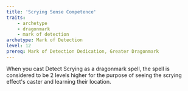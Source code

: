```yaml
---
title: 'Scrying Sense Competence'
traits:
    - archetype
    - dragonmark
    - mark of detection
archetype: Mark of Detection
level: 12
prereq: Mark of Detection Dedication, Greater Dragonmark
---
```


When you cast Detect Scrying as a dragonmark spell, the spell is considered to be 2 levels higher for the purpose of seeing the scrying effect's caster and learning their location.

